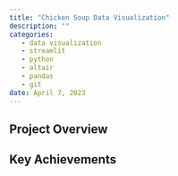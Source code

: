 ```yaml
---
title: "Chicken Soup Data Visualization"
description: ""
categories:
   - data visualization
   - streamlit
   - python
   - altair
   - pandas
   - git
date: April 7, 2023
---
```



## Project Overview

## Key Achievements